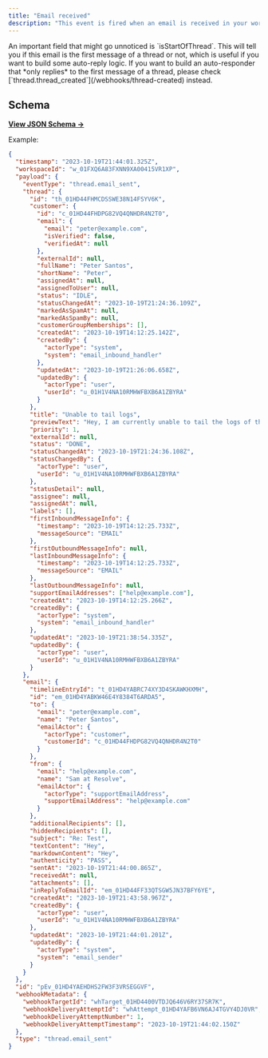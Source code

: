 ```yaml
---
title: "Email received"
description: "This event is fired when an email is received in your workspace."
---
```


<Warning>
  An important field that might go unnoticed is `isStartOfThread`. This will tell you if this email
  is the first message of a thread or not, which is useful if you want to build some auto-reply
  logic. If you want to build an auto-responder that *only replies* to the first message of a
  thread, please check [`thread.thread_created`](/webhooks/thread-created) instead.
</Warning>

## Schema

[**View JSON Schema →**](https://json-schema.app/view/%23%2Fdefinitions%2FcustomerCreatedPayload?url=https%3A%2F%2Fcore-api.uk.plain.com%2Fwebhooks%2Fschema.json)

Example:

```json
{
  "timestamp": "2023-10-19T21:44:01.325Z",
  "workspaceId": "w_01FXQ6A83FXNN9XA00415VR1XP",
  "payload": {
    "eventType": "thread.email_sent",
    "thread": {
      "id": "th_01HD44FHMCDSSWE38N14FSYV6K",
      "customer": {
        "id": "c_01HD44FHDPG82VQ4QNHDR4N2T0",
        "email": {
          "email": "peter@example.com",
          "isVerified": false,
          "verifiedAt": null
        },
        "externalId": null,
        "fullName": "Peter Santos",
        "shortName": "Peter",
        "assignedAt": null,
        "assignedToUser": null,
        "status": "IDLE",
        "statusChangedAt": "2023-10-19T21:24:36.109Z",
        "markedAsSpamAt": null,
        "markedAsSpamBy": null,
        "customerGroupMemberships": [],
        "createdAt": "2023-10-19T14:12:25.142Z",
        "createdBy": {
          "actorType": "system",
          "system": "email_inbound_handler"
        },
        "updatedAt": "2023-10-19T21:26:06.658Z",
        "updatedBy": {
          "actorType": "user",
          "userId": "u_01H1V4NA10RMHWFBXB6A1ZBYRA"
        }
      },
      "title": "Unable to tail logs",
      "previewText": "Hey, I am currently unable to tail the logs of the service svc-8af1e3",
      "priority": 1,
      "externalId": null,
      "status": "DONE",
      "statusChangedAt": "2023-10-19T21:24:36.108Z",
      "statusChangedBy": {
        "actorType": "user",
        "userId": "u_01H1V4NA10RMHWFBXB6A1ZBYRA"
      },
      "statusDetail": null,
      "assignee": null,
      "assignedAt": null,
      "labels": [],
      "firstInboundMessageInfo": {
        "timestamp": "2023-10-19T14:12:25.733Z",
        "messageSource": "EMAIL"
      },
      "firstOutboundMessageInfo": null,
      "lastInboundMessageInfo": {
        "timestamp": "2023-10-19T14:12:25.733Z",
        "messageSource": "EMAIL"
      },
      "lastOutboundMessageInfo": null,
      "supportEmailAddresses": ["help@example.com"],
      "createdAt": "2023-10-19T14:12:25.266Z",
      "createdBy": {
        "actorType": "system",
        "system": "email_inbound_handler"
      },
      "updatedAt": "2023-10-19T21:38:54.335Z",
      "updatedBy": {
        "actorType": "user",
        "userId": "u_01H1V4NA10RMHWFBXB6A1ZBYRA"
      }
    },
    "email": {
      "timelineEntryId": "t_01HD4YABRC74XY3D4SKAWKHXMH",
      "id": "em_01HD4YABKW46E4Y8384T6ARDA5",
      "to": {
        "email": "peter@example.com",
        "name": "Peter Santos",
        "emailActor": {
          "actorType": "customer",
          "customerId": "c_01HD44FHDPG82VQ4QNHDR4N2T0"
        }
      },
      "from": {
        "email": "help@example.com",
        "name": "Sam at Resolve",
        "emailActor": {
          "actorType": "supportEmailAddress",
          "supportEmailAddress": "help@example.com"
        }
      },
      "additionalRecipients": [],
      "hiddenRecipients": [],
      "subject": "Re: Test",
      "textContent": "Hey",
      "markdownContent": "Hey",
      "authenticity": "PASS",
      "sentAt": "2023-10-19T21:44:00.865Z",
      "receivedAt": null,
      "attachments": [],
      "inReplyToEmailId": "em_01HD44FF33QTSGW5JN37BFY6YE",
      "createdAt": "2023-10-19T21:43:58.967Z",
      "createdBy": {
        "actorType": "user",
        "userId": "u_01H1V4NA10RMHWFBXB6A1ZBYRA"
      },
      "updatedAt": "2023-10-19T21:44:01.201Z",
      "updatedBy": {
        "actorType": "system",
        "system": "email_sender"
      }
    }
  },
  "id": "pEv_01HD4YAEHDHS2FW3F3VRSEGGVF",
  "webhookMetadata": {
    "webhookTargetId": "whTarget_01HD4400VTDJQ646V6RY37SR7K",
    "webhookDeliveryAttemptId": "whAttempt_01HD4YAFB6VN6AJ4TGVY4DJ0VR",
    "webhookDeliveryAttemptNumber": 1,
    "webhookDeliveryAttemptTimestamp": "2023-10-19T21:44:02.150Z"
  },
  "type": "thread.email_sent"
}
```
